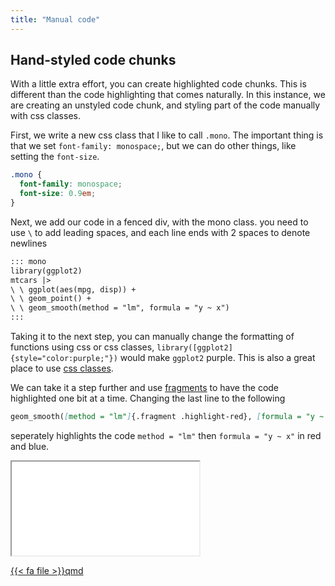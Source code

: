 ```yaml
---
title: "Manual code"
---
```


## Hand-styled code chunks

With a little extra effort, 
you can create highlighted code chunks. 
This is different than the code highlighting that comes naturally. 
In this instance, we are creating an unstyled code chunk, 
and styling part of the code manually with css classes.

First, we write a new css class that I like to call `.mono`. 
The important thing is that we set `font-family: monospace;`, 
but we can do other things, like setting the `font-size`.

```scss
.mono {
  font-family: monospace;
  font-size: 0.9em;
}
```

Next, we add our code in a fenced div, with the mono class. 
you need to use `\ ` to add leading spaces, 
and each line ends with 2 spaces to denote newlines

```markdown
::: mono
library(ggplot2)
mtcars |>  
\ \ ggplot(aes(mpg, disp)) +  
\ \ geom_point() +  
\ \ geom_smooth(method = "lm", formula = "y ~ x")
:::
```

Taking it to the next step, 
you can manually change the formatting of functions using css or css classes, 
`library([ggplot2]{style="color:purple;"})` would make `ggplot2` purple. 
This is also a great place to use [css classes](https://emilhvitfeldt.com/post/slidecraft-colors-fonts/#using-css-classes).

We can take it a step further and use [fragments](https://quarto.org/docs/presentations/revealjs/advanced.html#fragments) to have the code highlighted one bit at a time. 
Changing the last line to the following

```markdown
geom_smooth([method = "lm"]{.fragment .highlight-red}, [formula = "y ~ x"]{.fragment .highlight-blue})
```

seperately highlights the code `method = "lm"` then `formula = "y ~ x"` in red and blue.

<iframe class="slide-deck" src="examples/manual-code/tip-4.html">

</iframe>

<a href="examples/manual-code/tip-4.qmd" target="_blank" class="listing-slides btn-links">{{< fa file >}}qmd<a>
